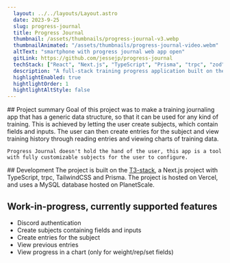 ```yaml
---
  layout: ../../layouts/Layout.astro
  date: 2023-9-25
  slug: progress-journal
  title: Progress Journal
  thumbnail: /assets/thumbnails/progress-journal-v3.webp
  thumbnailAnimated: "/assets/thumbnails/progress-journal-video.webm"
  altText: "smartphone with progress journal web app open"
  gitLink: https://github.com/jessejp/progress-journal
  techStack: ["React", "Next.js", "TypeScript", "Prisma", "trpc", "zod", "TailwindCSS", "React Hook Form", "Recharts", "Figma"]
  description: "A full-stack training progress application built on the T3-stack."
  highlightEnabled: true
  hightlightOrder: 1
  hightlightAltStyle: false
---
```



<Duo>
  <SectionText>
    ## Project summary
    Goal of this project was to make a training journaling app that has a generic data structure, so that it can be used for any kind of training. This is achieved by letting the user create subjects, which contain fields and inputs. The user can then create entries for the subject and view training history through reading entries and viewing charts of training data.

    Progress Journal doesn't hold the hand of the user, this app is a tool with fully customizable subjects for the user to configure.
  </SectionText>
  <SectionImage src="/assets/thumbnails/progress-journal-v3.webp" alt="progress journal" />
</Duo>
## Development
The project is built on the <a class="accessible" href="https://create.t3.gg/">T3-stack</a>, a Next.js project with TypeScript, trpc, TailwindCSS and Prisma. The project is hosted on Vercel, and uses a MySQL database hosted on PlanetScale.

## Work-in-progress, currently supported features
<ul>
  <li>Discord authentication</li>
  <li>Create subjects containing fields and inputs</li>
  <li>Create entries for the subject</li>
  <li>View previous entries</li>
  <li>View progress in a chart (only for weight/rep/set fields)</li>
</ul>

